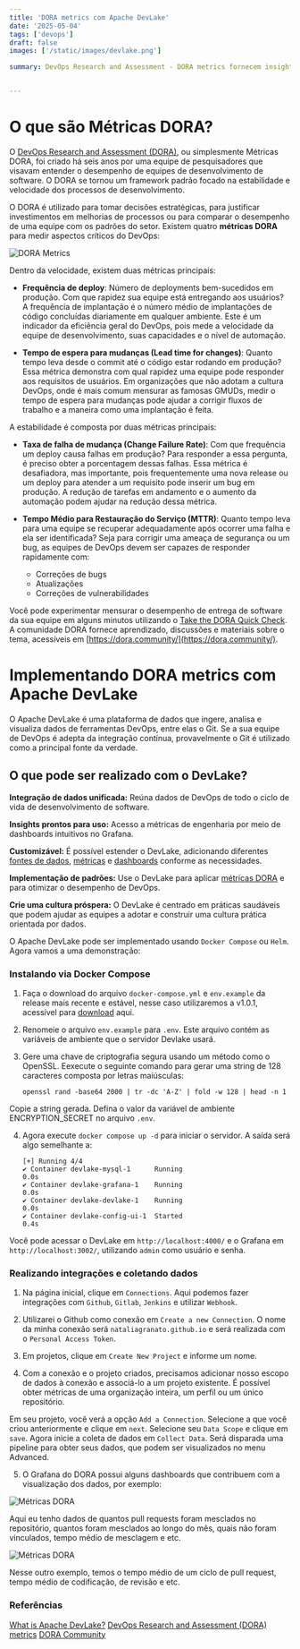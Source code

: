 ```yaml
---
title: 'DORA metrics com Apache DevLake'
date: '2025-05-04'
tags: ['devops']
draft: false
images: ['/static/images/devlake.png']

summary: DevOps Research and Assessment - DORA metrics fornecem insights sobre o desempenho da metodologia DevOps.


---
```


# O que são Métricas DORA?

O [DevOps Research and Assessment (DORA)](https://dora.dev/guides/dora-metrics-four-keys/), ou simplesmente Métricas DORA, foi criado há seis anos por uma equipe de pesquisadores que visavam entender o desempenho de equipes de desenvolvimento de software. O DORA se tornou um framework padrão focado na estabilidade e velocidade dos processos de desenvolvimento.

O DORA é utilizado para tomar decisões estratégicas, para justificar investimentos em melhorias de processos ou para comparar o desempenho de uma equipe com os padrões do setor. Existem quatro **métricas DORA** para medir aspectos críticos do DevOps:

![DORA Metrics](https://devlake.apache.org/assets/images/dora-intro-e3847646d8dbe47220e6c8347ab14f7b.png)


Dentro da velocidade, existem duas métricas principais:

- **Frequência de deploy**: Número de deployments bem-sucedidos em produção. Com que rapidez sua equipe está entregando aos usuários? A frequência de implantação é o número médio de implantações de código concluídas diariamente em qualquer ambiente. Este é um indicador da eficiência geral do DevOps, pois mede a velocidade da equipe de desenvolvimento, suas capacidades e o nível de automação.

- **Tempo de espera para mudanças (Lead time for changes)**: Quanto tempo leva desde o commit até o código estar rodando em produção? Essa métrica demonstra com qual rapidez uma equipe pode responder aos requisitos de usuários. Em organizações que não adotam a cultura DevOps, onde é mais comum mensurar as famosas GMUDs, medir o tempo de espera para mudanças pode ajudar a corrigir fluxos de trabalho e a maneira como uma implantação é feita.

A estabilidade é composta por duas métricas principais:

- **Taxa de falha de mudança (Change Failure Rate)**: Com que frequência um deploy causa falhas em produção? Para responder a essa pergunta, é preciso obter a porcentagem dessas falhas. Essa métrica é desafiadora, mas importante, pois frequentemente uma nova release ou um deploy para atender a um requisito pode inserir um bug em produção. A redução de tarefas em andamento e o aumento da automação podem ajudar na redução dessa métrica.

- **Tempo Médio para Restauração do Serviço (MTTR)**: Quanto tempo leva para uma equipe se recuperar adequadamente após ocorrer uma falha e ela ser identificada? Seja para corrigir uma ameaça de segurança ou um bug, as equipes de DevOps devem ser capazes de responder rapidamente com:
    - Correções de bugs
    - Atualizações
    - Correções de vulnerabilidades

Você pode experimentar mensurar o desempenho de entrega de software da sua equipe em alguns minutos utilizando o [Take the DORA Quick Check](https://dora.dev/quickcheck/). A comunidade DORA fornece aprendizado, discussões e materiais sobre o tema, acessíveis em [https://dora.community/](https://dora.community/).


# Implementando DORA metrics com Apache DevLake

O Apache DevLake é uma plataforma de dados que ingere, analisa e visualiza dados de ferramentas DevOps, entre elas o Git. Se a sua equipe de DevOps é adepta da integração contínua, provavelmente o Git é utilizado como a principal fonte da verdade. 

## O que pode ser realizado com o DevLake?

**Integração de dados unificada:** Reúna dados de DevOps de todo o ciclo de vida de desenvolvimento de software.

**Insights prontos para uso:** Acesso a métricas de engenharia por meio de dashboards intuitivos no Grafana.

**Customizável:** É possível estender o DevLake, adicionando diferentes [fontes de dados](https://devlake.apache.org/docs/DataSources), [métricas](https://devlake.apache.org/docs/Metrics) e [dashboards](https://devlake.apache.org/docs/Dashboard) conforme as necessidades.

**Implementação de padrões:** Use o DevLake para aplicar [métricas DORA](https://devlake.apache.org/docs/Metrics/DORA) e para otimizar o desempenho de DevOps.

**Crie uma cultura próspera:** O DevLake é centrado em práticas saudáveis que podem ajudar as equipes a adotar e construir uma cultura prática orientada por dados.


O Apache DevLake pode ser implementado usando `Docker Compose` ou `Helm`. Agora vamos a uma demonstração:


### Instalando via Docker Compose

1. Faça o download do arquivo `docker-compose.yml` e `env.example` da release mais recente e estável, nesse caso utilizaremos a v1.0.1, acessível para [download](https://github.com/apache/incubator-devlake/releases/tag/v1.0.1) aqui.

2. Renomeie o arquivo `env.example` para `.env`. Este arquivo contém as variáveis ​​de ambiente que o servidor Devlake usará.

3. Gere uma chave de criptografia segura usando um método como o OpenSSL. Eexecute o seguinte comando para gerar uma string de 128 caracteres composta por letras maiúsculas:

      ```
      openssl rand -base64 2000 | tr -dc 'A-Z' | fold -w 128 | head -n 1
      ```

Copie a string gerada. Defina o valor da variável de ambiente ENCRYPTION_SECRET no arquivo `.env`.

4. Agora execute `docker compose up -d` para iniciar o servidor. A saída será algo semelhante a:


    ```
    [+] Running 4/4
    ✔ Container devlake-mysql-1      Running                                                                 0.0s 
    ✔ Container devlake-grafana-1    Running                                                                 0.0s 
    ✔ Container devlake-devlake-1    Running                                                                 0.0s 
    ✔ Container devlake-config-ui-1  Started                                                                 0.4s
    ```

Você pode acessar o DevLake em `http://localhost:4000/` e o Grafana em `http://localhost:3002/`, utilizando `admin` como usuário e senha.

### Realizando integrações e coletando dados

1. Na página inicial, clique em `Connections`. Aqui podemos fazer integrações com `Github`, `Gitlab`, `Jenkins` e utilizar `Webhook`.

2. Utilizarei o Github como conexão em `Create a new Connection`. O nome da minha conexão será `nataliagranato.github.io` e será realizada com o `Personal Access Token`.

3. Em projetos, clique em `Create New Project` e informe um nome.

4. Com a conexão e o projeto criados, precisamos adicionar nosso escopo de dados à conexão e associá-lo a um projeto existente. É possível obter métricas de uma organização inteira, um perfil ou um único repositório.

Em seu projeto, você verá a opção `Add a Connection`. Selecione a que você criou anteriormente e clique em `next`. Selecione seu `Data Scope` e clique em `save`. Agora inicie a coleta de dados em `Collect Data`. Será disparada uma pipeline para obter seus dados, que podem ser visualizados no menu Advanced.

5. O Grafana do DORA possui alguns dashboards que contribuem com a visualização dos dados, por exemplo:

![Métricas DORA](./public/static/images/dora1.png)

Aqui eu tenho dados de quantos pull requests foram mesclados no repositório, quantos foram mesclados ao longo do mês, quais não foram vinculados, tempo médio de mesclagem e etc.

![Métricas DORA](public/static/images/dora2.png)

Nesse outro exemplo, temos o tempo médio de um ciclo de pull request, tempo médio de codificação, de revisão e etc.



### Referências

[What is Apache DevLake?](https://devlake.apache.org/docs/Overview/Introduction)
[DevOps Research and Assessment (DORA) metrics](https://docs.gitlab.com/user/analytics/dora_metrics/)
[DORA Community](https://dora.community/)